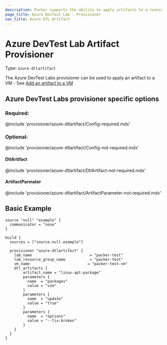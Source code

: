 ```yaml
---
description: Packer supports the ability to apply artifacts to a running vm within an Azure DevTest Lab.
page_title: Azure DevTest Lab - Provisioner
nav_title: Azure DTL Artifact
---
```


# Azure DevTest Lab Artifact Provisioner

Type: `azure-dtlartifact`

The Azure DevTest Labs provisioner can be used to apply an artifact to a VM - See [Add an artifact to a VM](https://docs.microsoft.com/en-us/azure/devtest-labs/add-artifact-vm)

## Azure DevTest Labs provisioner specific options

### Required:

@include 'provisioner/azure-dtlartifact/Config-required.mdx'

### Optional:

@include 'provisioner/azure-dtlartifact/Config-not-required.mdx'

#### DtlArtifact
@include 'provisioner/azure-dtlartifact/DtlArtifact-not-required.mdx'

#### ArtifactParmater
@include 'provisioner/azure-dtlartifact/ArtifactParameter-not-required.mdx'

## Basic Example

```hcl
source "null" "example" {
  communicator = "none"
}

build {
  sources = ["source.null.example"]

  provisioner "azure-dtlartifact" {
    lab_name                          = "packer-test"
    lab_resource_group_name           = "packer-test"
    vm_name                          = "packer-test-vm"
    dtl_artifacts {
        artifact_name = "linux-apt-package"
        parameters {
          name  = "packages"
          value = "vim"
        }
        parameters {
          name  = "update"
          value = "true"
        }
        parameters {
          name  = "options"
          value = "--fix-broken"
        }
    }
  }
}
```



